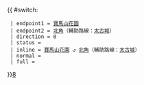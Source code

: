 {{ #switch: {{{format|}}}
  | endpoint1 = [[寶馬山花園]]
  | endpoint2 = [[北角]]（輔助路線：[[太古城]]）
  | direction = 0
  | status = 
  | inline = [[寶馬山花園]] ↺ [[北角]]（輔助路線：[[太古城]]）
  | normal =
  | full =
}}<noinclude>[[category:港島居民巴士路線模板|8]]</noinclude>